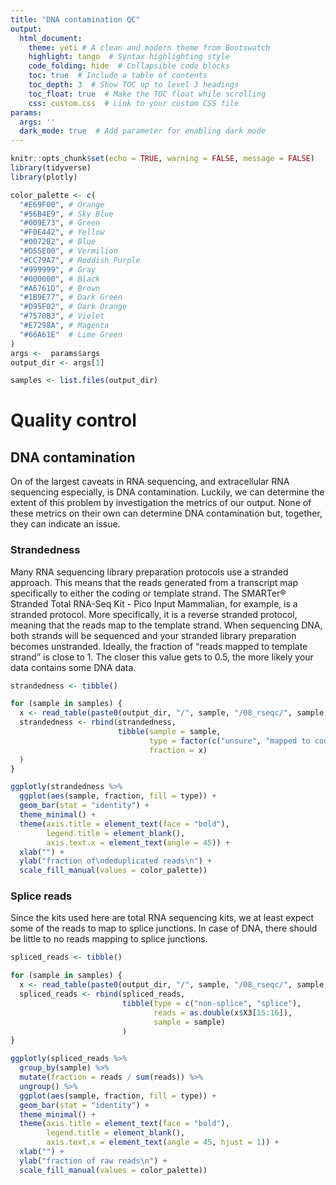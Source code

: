 ```yaml
---
title: "DNA contamination QC"
output:
  html_document:
    theme: yeti # A clean and modern theme from Bootswatch
    highlight: tango  # Syntax highlighting style
    code_folding: hide  # Collapsible code blocks
    toc: true  # Include a table of contents
    toc_depth: 3  # Show TOC up to level 3 headings
    toc_float: true  # Make the TOC float while scrolling
    css: custom.css  # Link to your custom CSS file
params:
  args: ''
  dark_mode: true  # Add parameter for enabling dark mode
---
```


```r
knitr::opts_chunk$set(echo = TRUE, warning = FALSE, message = FALSE)
library(tidyverse)
library(plotly)

color_palette <- c(
  "#E69F00", # Orange
  "#56B4E9", # Sky Blue
  "#009E73", # Green
  "#F0E442", # Yellow
  "#0072B2", # Blue
  "#D55E00", # Vermilion
  "#CC79A7", # Reddish Purple
  "#999999", # Gray
  "#000000", # Black
  "#A6761D", # Brown
  "#1B9E77", # Dark Green
  "#D95F02", # Dark Orange
  "#7570B3", # Violet
  "#E7298A", # Magenta
  "#66A61E"  # Lime Green
)
args <-  params$args
output_dir <- args[1]

samples <- list.files(output_dir)
```

# Quality control
## DNA contamination
On of the largest caveats in RNA sequencing, and extracellular RNA sequencing especially, is DNA contamination. Luckily, we can determine the extent of this problem by investigation the metrics of our output. None of these metrics on their own can determine DNA contamination but, together, they can indicate an issue.

### Strandedness
Many RNA sequencing library preparation protocols use a stranded approach. This means that the reads generated from a transcript map specifically to either the coding or template strand. The SMARTer® Stranded Total RNA-Seq Kit - Pico Input Mammalian, for example, is a stranded protocol. More specifically, it is a reverse stranded protocol, meaning that the reads map to the template strand. When sequencing DNA, both strands will be sequenced and your stranded library preparation becomes unstranded. Ideally, the fraction of "reads mapped to template strand" is close to 1. The closer this value gets to 0.5, the more likely your data contains some DNA data.

```r
strandedness <- tibble()

for (sample in samples) {
  x <- read_table(paste0(output_dir, "/", sample, "/08_rseqc/", sample, "_strandedness.txt"), skip = 3, col_names = FALSE)$X7
  strandedness <- rbind(strandedness, 
                        tibble(sample = sample, 
                               type = factor(c("unsure", "mapped to coding strand", "mapped to template strand"), levels = c("unsure", "mapped to template strand", "mapped to coding strand")), 
                               fraction = x)
  )
}

ggplotly(strandedness %>%
  ggplot(aes(sample, fraction, fill = type)) +
  geom_bar(stat = "identity") +
  theme_minimal() +
  theme(axis.title = element_text(face = "bold"), 
        legend.title = element_blank(),
        axis.text.x = element_text(angle = 45)) +
  xlab("") + 
  ylab("fraction of\ndeduplicated reads\n") +
  scale_fill_manual(values = color_palette))
```

### Splice reads
Since the kits used here are total RNA sequencing kits, we at least expect some of the reads to map to splice junctions. In case of DNA, there should be little to no reads mapping to splice junctions. 

```r
spliced_reads <- tibble()

for (sample in samples) {
  x <- read_table(paste0(output_dir, "/", sample, "/08_rseqc/", sample, "_raw_bam_stat.txt"), col_names = paste0("X", 1:5))
  spliced_reads <- rbind(spliced_reads,
                         tibble(type = c("non-splice", "splice"), 
                                reads = as.double(x$X3[15:16]), 
                                sample = sample)
                         )
}

ggplotly(spliced_reads %>%
  group_by(sample) %>%
  mutate(fraction = reads / sum(reads)) %>%
  ungroup() %>%
  ggplot(aes(sample, fraction, fill = type)) +
  geom_bar(stat = "identity") +
  theme_minimal() + 
  theme(axis.title = element_text(face = "bold"), 
        legend.title = element_blank(),
        axis.text.x = element_text(angle = 45, hjust = 1)) +
  xlab("") + 
  ylab("fraction of raw reads\n") +
  scale_fill_manual(values = color_palette))
```